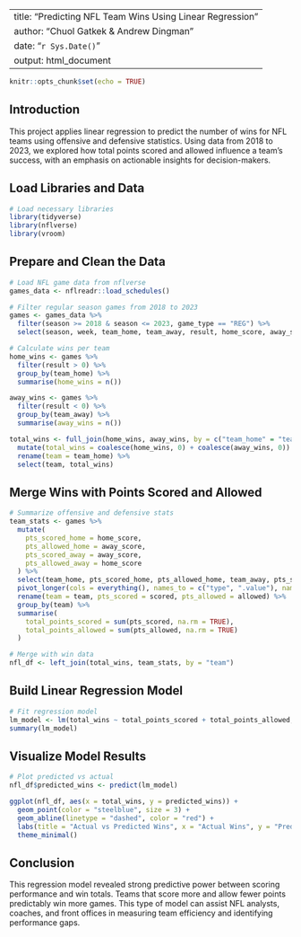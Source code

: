 
---
title: "Predicting NFL Team Wins Using Linear Regression"
author: "Chuol Gatkek & Andrew Dingman"
date: "`r Sys.Date()`"
output: html_document
---

```r
knitr::opts_chunk$set(echo = TRUE)
```

## Introduction

This project applies linear regression to predict the number of wins for NFL teams using offensive and defensive statistics. Using data from 2018 to 2023, we explored how total points scored and allowed influence a team's success, with an emphasis on actionable insights for decision-makers.

## Load Libraries and Data

```r
# Load necessary libraries
library(tidyverse)
library(nflverse)
library(vroom)
```

## Prepare and Clean the Data

```r
# Load NFL game data from nflverse
games_data <- nflreadr::load_schedules()

# Filter regular season games from 2018 to 2023
games <- games_data %>%
  filter(season >= 2018 & season <= 2023, game_type == "REG") %>%
  select(season, week, team_home, team_away, result, home_score, away_score)

# Calculate wins per team
home_wins <- games %>%
  filter(result > 0) %>%
  group_by(team_home) %>%
  summarise(home_wins = n())

away_wins <- games %>%
  filter(result < 0) %>%
  group_by(team_away) %>%
  summarise(away_wins = n())

total_wins <- full_join(home_wins, away_wins, by = c("team_home" = "team_away")) %>%
  mutate(total_wins = coalesce(home_wins, 0) + coalesce(away_wins, 0)) %>%
  rename(team = team_home) %>%
  select(team, total_wins)
```

## Merge Wins with Points Scored and Allowed

```r
# Summarize offensive and defensive stats
team_stats <- games %>%
  mutate(
    pts_scored_home = home_score,
    pts_allowed_home = away_score,
    pts_scored_away = away_score,
    pts_allowed_away = home_score
  ) %>%
  select(team_home, pts_scored_home, pts_allowed_home, team_away, pts_scored_away, pts_allowed_away) %>%
  pivot_longer(cols = everything(), names_to = c("type", ".value"), names_pattern = "(.*)_(.*)") %>%
  rename(team = team, pts_scored = scored, pts_allowed = allowed) %>%
  group_by(team) %>%
  summarise(
    total_points_scored = sum(pts_scored, na.rm = TRUE),
    total_points_allowed = sum(pts_allowed, na.rm = TRUE)
  )

# Merge with win data
nfl_df <- left_join(total_wins, team_stats, by = "team")
```

## Build Linear Regression Model

```r
# Fit regression model
lm_model <- lm(total_wins ~ total_points_scored + total_points_allowed, data = nfl_df)
summary(lm_model)
```

## Visualize Model Results

```r
# Plot predicted vs actual
nfl_df$predicted_wins <- predict(lm_model)

ggplot(nfl_df, aes(x = total_wins, y = predicted_wins)) +
  geom_point(color = "steelblue", size = 3) +
  geom_abline(linetype = "dashed", color = "red") +
  labs(title = "Actual vs Predicted Wins", x = "Actual Wins", y = "Predicted Wins") +
  theme_minimal()
```

## Conclusion

This regression model revealed strong predictive power between scoring performance and win totals. Teams that score more and allow fewer points predictably win more games. This type of model can assist NFL analysts, coaches, and front offices in measuring team efficiency and identifying performance gaps.

